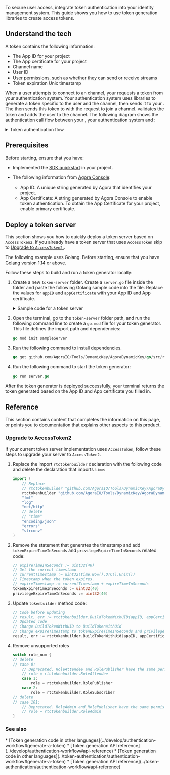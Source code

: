 
To secure user access, integrate token authentication into your <Vpd k="NAME" /> identity management system. This guide shows you how to use <Vg k='COMPANY' /> token generation libraries to create access tokens.

## Understand the tech

A token contains the following information:

* The App ID for your project
* The App certificate for your project
* Channel name
* User ID
* User permissions, such as whether they can send or receive streams
* Token expiration Unix timestamp

When a user attempts to connect to an <Vg k="COMPANY" /> channel, your <Vpl k="CLIENT" /> requests a token from your authentication system. Your authentication system uses <Vg k="COMPANY" /> libraries to generate a token specific to the user and the channel, then sends it to your <Vpl k="CLIENT" />. The <Vpl k="CLIENT" /> then sends this token to <Vg k="AGORA_BACKEND" /> with the request to join a channel. <Vg k="AGORA_BACKEND" /> validates the token and adds the user to the channel. The following diagram shows the authentication call flow between your <Vpl k="CLIENT" />, your authentication system and <Vg k="AGORA_BACKEND" />:

<details>
<summary>Token authentication flow</summary>

![token authentication flow](https://agora-doc.s3.us-east-1.amazonaws.com/images/video-sdk/token-authentication.svg)
</details>

## Prerequisites

Before starting, ensure that you have:

* Implemented the [SDK quickstart](../get-started/get-started-sdk) in your project.

* The following information from [Agora Console](https://console.agora.io/v2):
    * App ID: A unique string generated by Agora that identifies your project.
    * App Certificate: A string generated by Agora Console to enable token authentication. To obtain the App Certificate for your project, enable primary certificate.

## Deploy a token server

This section shows you how to quickly deploy a token server based on `AccessToken2`. If you already have a token server that uses `AccessToken` skip to [Upgrade to `AccessToken2`.](#upgrade-to-accesstoken2).

The following example uses Golang. Before starting, ensure that you have [Golang](https://golang.org/dl/) version 1.14 or above. 

Follow these steps to build and run a token generator locally:

1. Create a new `token-server` folder. Create a `server.go` file inside the folder and paste the following Golang sample code into the file. Replace the values for `appID` and `appCertificate` with your App ID and App certificate.

    <details>
    <summary>Sample code for a token server</summary>
    <CodeBlock language="go" showLineNumbers>
    {`package main

        rtctokenbuilder "github.com/AgoraIO/Tools/DynamicKey/AgoraDynamicKey/go/src/rtctokenbuilder2"
        "fmt"
        "log"
        "net/http"
        "encoding/json"
        "errors"
        "strconv"
    )

    type rtc_int_token_struct struct{
        Uid_rtc_int uint32 \`json:"uid"\`
        Channel_name string \`json:"ChannelName"\`
        Role uint32 \`json:"role"\`
    }

    var rtc_token string
    var int_uid uint32
    var channel_name string

    var role_num uint32
    var role rtctokenbuilder.Role

    // Use RtcTokenBuilder to generate RTC Token
    func generateRtcToken(int_uid uint32, channelName string, role rtctokenbuilder.Role){
        appID := "<Your App ID>"
        appCertificate := "<Your App Certificate>"
        // Ensure that the expiration time of the token is later than the permission expiration time. Permission expiration time, unit is seconds
        tokenExpireTimeInSeconds := uint32(40)
        // The token-privilege-will-expire callback is triggered 30 seconds before the permission expires.
        // For demonstration purposes, set the expiration time to 40 seconds. You can see the process of the client automatically updating the Token
        privilegeExpireTimeInSeconds := uint32(40)

        result, err := rtctokenbuilder.BuildTokenWithUid(appID, appCertificate, channelName, int_uid, role, tokenExpireTimeInSeconds, privilegeExpireTimeInSeconds)
        if err != nil {
            fmt.Println(err)
        } else {
            fmt.Printf("Token with uid: %s\\n", result)
            fmt.Printf("uid is %d\\n", int_uid )
            fmt.Printf("ChannelName is %s\\n", channelName)
            fmt.Printf("Role is %d\\n", role)
        }
        rtc_token = result
    }


    func rtcTokenHandler(w http.ResponseWriter, r *http.Request){
        w.Header().Set("Content-Type", "application/json; charset=UTF-8")
        w.Header().Set("Access-Control-Allow-Origin", "*")
        w.Header().Set("Access-Control-Allow-Methods", "POST, OPTIONS");
        w.Header().Set("Access-Control-Allow-Headers", "*");

        if r.Method == "OPTIONS" {
            w.WriteHeader(http.StatusOK)
            return
        }

        if r.Method != "POST" && r.Method != "OPTIONS" {
            http.Error(w, "Unsupported method. Please check.", http.StatusNotFound)
            return
        }

        var t_int rtc_int_token_struct
        var unmarshalErr *json.UnmarshalTypeError
        int_decoder := json.NewDecoder(r.Body)
        int_err := int_decoder.Decode(&t_int)
        if (int_err == nil) {

                    int_uid = t_int.Uid_rtc_int
                    channel_name = t_int.Channel_name
                    role_num = t_int.Role
                    switch role_num {
                        case 1:
                            role = rtctokenbuilder.RolePublisher
                        case 2:
                            role = rtctokenbuilder.RoleSubscriber
                    }
        }
        if (int_err != nil) {

            if errors.As(int_err, &unmarshalErr){
                    errorResponse(w, "Bad request. Wrong type provided for field " + unmarshalErr.Value  + unmarshalErr.Field + unmarshalErr.Struct, http.StatusBadRequest)
                    } else {
                    errorResponse(w, "Bad request.", http.StatusBadRequest)
                }
            return
        }

        generateRtcToken(int_uid, channel_name, role)
        errorResponse(w, rtc_token, http.StatusOK)
        log.Println(w, r)
    }

    func errorResponse(w http.ResponseWriter, message string, httpStatusCode int){
        w.Header().Set("Content-Type", "application/json")
        w.Header().Set("Access-Control-Allow-Origin", "*")
        w.WriteHeader(httpStatusCode)
        resp := make(map[string]string)
        resp["token"] = message
        resp["code"] = strconv.Itoa(httpStatusCode)
        jsonResp, _ := json.Marshal(resp)
        w.Write(jsonResp)
    }

    func main(){
        // Use int type uid to generate RTC Token
        http.HandleFunc("/fetch_rtc_token", rtcTokenHandler)
        fmt.Printf("Starting server at port 8082\n")

        if err := http.ListenAndServe(":8082", nil); err != nil {
            log.Fatal(err)
        }
    }`}
    </CodeBlock> 
    </details>

1. Open the terminal, go to the `token-server` folder path, and run the following command line to create a `go.mod` file for your token generator. This file defines the import path and dependencies:

    ```go
    go mod init sampleServer
    ```

1. Run the following command to install dependencies. 
 
    ```go
    go get github.com/AgoraIO/Tools/DynamicKey/AgoraDynamicKey/go/src/rtctokenbuilder2
    ```

1. Run the following command to start the token generator:

    ```go
    go run server.go
    ```

After the token generator is deployed successfully, your terminal returns the token generated based on the App ID and App certificate you filled in.

## Reference

This section contains content that completes the information on this page, or points you to documentation that explains other aspects to this product.

### Upgrade to AccessToken2

If your current token server implementation uses `AccessToken`, follow these steps to upgrade your server to `AccessToken2`.

1. Replace the import `rtctokenbuilder` declaration with the following code and delete the declaration that imports `time`:

    ```go
    import (
        // Replace
        // rtctokenbuilder "github.com/AgoraIO/Tools/DynamicKey/AgoraDynamicKey/go/src/RtcTokenBuilder"
        rtctokenbuilder "github.com/AgoraIO/Tools/DynamicKey/AgoraDynamicKey/go/src/rtctokenbuilder2"
        "fmt"
        "log"
        "net/http"
        // delete
        // "time"
        "encoding/json"
        "errors"
        "strconv"
    )
    ```

1. Remove the statement that generates the timestamp and add `tokenExpireTimeInSeconds` and `privilegeExpireTimeInSeconds` related code:

    ```go
   // expireTimeInSeconds := uint32(40)
   // Get the current timestamp
   // currentTimestamp := uint32(time.Now().UTC().Unix())
   // Timestamp when the token expires.
   // expireTimestamp := currentTimestamp + expireTimeInSeconds
    tokenExpireTimeInSeconds := uint32(40)
    privilegeExpireTimeInSeconds := uint32(40)
    ```

1. Update `tokenbuilder` method code:

    ```go
   // Code before updating
   // result, err := rtctokenbuilder.BuildTokenWithUID(appID, appCertificate, channelName, int_uid, role, expireTimestamp)
   // Updated code
   // Change BuildTokenWithUID to BuildTokenWithUid
   // Change expireTimestamp to tokenExpireTimeInSeconds and privilegeExpireTimeInSeconds
    result, err := rtctokenbuilder.BuildTokenWithUid(appID, appCertificate, channelName, int_uid, role, tokenExpireTimeInSeconds, privilegeExpireTimeInSeconds)
    ```

1. Remove unsupported roles

    ```go
    switch role_num {
    // delete
    // case 0:
        // Deprecated. RoleAttendee and RolePublisher have the same permissions
        // role = rtctokenbuilder.RoleAttendee
        case 1:
            role = rtctokenbuilder.RolePublisher
        case 2:
            role = rtctokenbuilder.RoleSubscriber
    // delete
    // case 101:
        // Deprecated. RoleAdmin and RolePublisher have the same permissions
        // role = rtctokenbuilder.RoleAdmin
    }
    ```

### See also

<ProductWrapper product="cloud-recording">
* [Token generation code in other languages](../develop/authentication-workflow#generate-a-token)
* [Token generation API reference](../develop/authentication-workflow#api-reference)
</ProductWrapper>

<ProductWrapper notAllowed="cloud-recording">
* [Token generation code in other languages](../token-authentication/authentication-workflow#generate-a-token)
* [Token generation API reference](../token-authentication/authentication-workflow#api-reference)
</ProductWrapper>